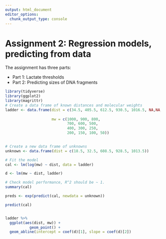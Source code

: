 ```yaml
---
output: html_document
editor_options: 
  chunk_output_type: console
---
```


# Assignment 2: Regression models, predicting from data {#assignment2}

The assignment has three parts:

-   Part 1: Lactate thresholds
-   Part 2: Predicting sizes of DNA fragments

```r
library(tidyverse)
library(ggplot2)
library(magrittr)
# Create a data frame of known distances and molecular weights
ladder <- data.frame(dist = c(34.5, 405.5, 612.5, 930.5, 1016.5, NA,NA,NA,NA,NA,NA,NA,NA), 
                     
                     mw = c(1000, 900, 800, 
                            700, 600, 500,
                            400, 300, 250, 
                            200, 150, 100, 50))
            

# Create a new data frame of unknowns
unknown <- data.frame(dist = c(18.5, 32.5, 608.5, 928.5, 1013.5))

# Fit the model
cal <- lm(log(mw) ~ dist, data = ladder)

d <- lm(mw ~ dist, ladder)

# Check model performance, R^2 should be ~ 1.
summary(cal)

preds <- exp(predict(cal, newdata = unknown))

predict(cal)


ladder %>% 
  ggplot(aes(dist, mw)) + 
           geom_point() +
  geom_abline(intercept = coef(d)[1], slope = coef(d)[2])
  
```

